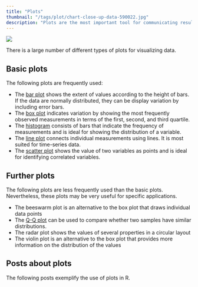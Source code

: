 ```yaml
---
title: "Plots"
thumbnail: "/tags/plot/chart-close-up-data-590022.jpg"
description: "Plots are the most important tool for communicating results. However, choosing the right type of plot can be challenging. Learn here, how to choose between histograms, scatter plots, box plots, and so on."
---
```

<img src="chart-close-up-data-590022.jpg">

There is a large number of different types of plots for visualizing data. 

## Basic plots

The following plots are frequently used:

* The [bar plot](/post/data-visualization/barplot/) shows the extent of values according to the height of bars. If the data are normally distributed, they can be display variation by including error bars.
* The [box plot](/post/data-visualization/boxplot/) indicates variation by showing the most frequently observed measurements in terms of the first, second, and third quartile.
* The [histogram](/post/data-visualization/histogram/) consists of bars that indicate the frequency of measurements and is ideal for showing the distribution of a variable.
* The [line plot](/post/data-visualization/line-plot/) connects individual measurements using lines. It is most suited for time-series data.
* The [scatter plot](/post/data-visualization/scatterplot/) shows the value of two variables as points and is ideal for identifying correlated variables.

## Further plots

The following plots are less frequently used than the basic plots. Nevertheless, these plots may be very useful for specific applications.

* The beeswarm plot is an alternative to the box plot that draws individual data points
* The [Q-Q plot](/post/statistical_test/signed_wilcox_rank_test/) can be used to compare whether two samples have similar distributions.
* The radar plot shows the values of several properties in a circular layout
* The violin plot is an alternative to the box plot that provides more information on the distribution of the values

## Posts about plots

The following posts exemplify the use of plots in R.
